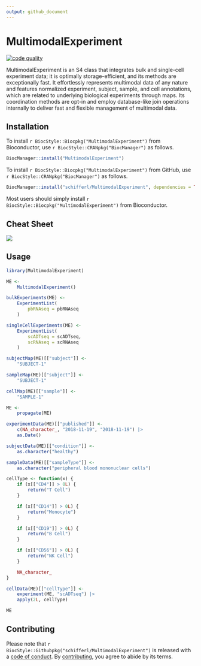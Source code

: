 ```yaml
---
output: github_document
---
```


<!-- README.md is generated from README.Rmd. Please edit that file -->

# MultimodalExperiment

<!-- badges: start -->
[![code quality](https://img.shields.io/codefactor/grade/github/schifferl/MultimodalExperiment)](https://www.codefactor.io/repository/github/schifferl/MultimodalExperiment)
<!-- badges: end -->

MultimodalExperiment is an S4 class that integrates bulk and single-cell experiment data; it is optimally storage-efficient, and its methods are exceptionally fast. It effortlessly represents multimodal data of any nature and features normalized experiment, subject, sample, and cell annotations, which are related to underlying biological experiments through maps. Its coordination methods are opt-in and employ database-like join operations internally to deliver fast and flexible management of multimodal data.

## Installation

To install `r BiocStyle::Biocpkg("MultimodalExperiment")` from Bioconductor, use `r BiocStyle::CRANpkg("BiocManager")` as follows.

```r
BiocManager::install("MultimodalExperiment")
```

To install `r BiocStyle::Biocpkg("MultimodalExperiment")` from GitHub, use `r BiocStyle::CRANpkg("BiocManager")` as follows.

```r
BiocManager::install("schifferl/MultimodalExperiment", dependencies = TRUE, build_vignettes = TRUE)
```

Most users should simply install `r BiocStyle::Biocpkg("MultimodalExperiment")` from Bioconductor.

## Cheat Sheet

[![](MultimodalExperiment.png)](MultimodalExperiment.pdf)

## Usage

```r
library(MultimodalExperiment)

ME <-
    MultimodalExperiment()

bulkExperiments(ME) <-
    ExperimentList(
        pbRNAseq = pbRNAseq
    )

singleCellExperiments(ME) <-
    ExperimentList(
        scADTseq = scADTseq,
        scRNAseq = scRNAseq
    )

subjectMap(ME)[["subject"]] <-
    "SUBJECT-1"

sampleMap(ME)[["subject"]] <-
    "SUBJECT-1"

cellMap(ME)[["sample"]] <-
    "SAMPLE-1"

ME <-
    propagate(ME)

experimentData(ME)[["published"]] <-
    c(NA_character_, "2018-11-19", "2018-11-19") |>
    as.Date()

subjectData(ME)[["condition"]] <-
    as.character("healthy")

sampleData(ME)[["sampleType"]] <-
    as.character("peripheral blood mononuclear cells")

cellType <- function(x) {
    if (x[["CD4"]] > 0L) {
        return("T Cell")
    }

    if (x[["CD14"]] > 0L) {
        return("Monocyte")
    }

    if (x[["CD19"]] > 0L) {
        return("B Cell")
    }

    if (x[["CD56"]] > 0L) {
        return("NK Cell")
    }

    NA_character_
}

cellData(ME)[["cellType"]] <-
    experiment(ME, "scADTseq") |>
    apply(2L, cellType)

ME


```

## Contributing

Please note that `r BiocStyle::Githubpkg("schifferl/MultimodalExperiment")` is released with a [code of conduct](CODE_OF_CONDUCT.md). By [contributing](CONTRIBUTING.md), you agree to abide by its terms.
